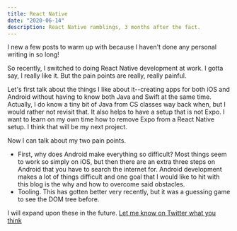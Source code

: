 ```yaml
---
title: React Native
date: "2020-06-14"
description: React Native ramblings, 3 months after the fact.
---
```


I new a few posts to warm up with because I haven't done any personal writing in so long!

So recently, I switched to doing React Native development at work. I gotta say, I really like it. But the
pain points are really, really painful.

Let's first talk about the things I like about it--creating apps for both iOS and Android without having to
know both Java and Swift at the same time. Actually, I do know a tiny bit of Java from CS classes way back
when, but I would rather not revisit that. It also helps to have a setup that is not Expo. I want to learn on
my own time how to remove Expo from a React Native setup. I think that will be my next project.

Now I can talk about my two pain points. 
 - First, why does Android make everything so difficult? Most things seem
to work so simply on iOS, but then there are an extra three steps on Android that you have to search the internet for.
Android development makes a lot of things difficult and one goal that I would like to hit with this blog is the why and how
to overcome said obstacles. 
 - Tooling. This has gotten better very recently, but it was a guessing game to see the DOM tree before.

I will expand upon these in the future. [Let me know on Twitter what you think](http://twitter.com/jmdembe)
